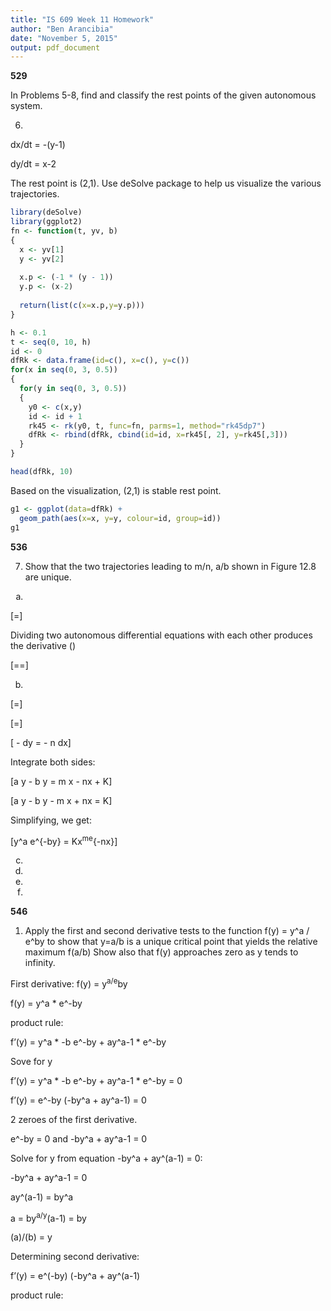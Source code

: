 ```yaml
---
title: "IS 609 Week 11 Homework"
author: "Ben Arancibia"
date: "November 5, 2015"
output: pdf_document
---
```


__529__

In Problems 5-8, find and classify the rest points of the given autonomous system.

6)

dx/dt = -(y-1)

dy/dt = x-2

The rest point is (2,1). Use deSolve package to help us visualize the various trajectories.

```r
library(deSolve)
library(ggplot2)
fn <- function(t, yv, b) 
{
  x <- yv[1]
  y <- yv[2]
  
  x.p <- (-1 * (y - 1))
  y.p <- (x-2)
  
  return(list(c(x=x.p,y=y.p)))
}

h <- 0.1
t <- seq(0, 10, h)
id <- 0
dfRk <- data.frame(id=c(), x=c(), y=c())
for(x in seq(0, 3, 0.5))
{
  for(y in seq(0, 3, 0.5))
  {
    y0 <- c(x,y)
    id <- id + 1
    rk45 <- rk(y0, t, func=fn, parms=1, method="rk45dp7")
    dfRk <- rbind(dfRk, cbind(id=id, x=rk45[, 2], y=rk45[,3]))
  }
}

head(dfRk, 10)
```

Based on the visualization, (2,1) is stable rest point.

```r
g1 <- ggplot(data=dfRk) +
  geom_path(aes(x=x, y=y, colour=id, group=id)) 
g1

```


__536__

7) Show that the two trajectories leading to m/n, a/b shown in Figure 12.8 are unique.

a)

\[\frac{dy}{dx}=\frac{(m-nx)y}{(a-b)x}\]

Dividing two autonomous differential equations with each other produces the derivative \(\frac{dy}{dx}\)

\[\frac{dy}{dx}=\frac{\frac{dy}{dt}}{\frac{dx}{dr}}=\frac{(m-nx)y}{(a-b)x}\]

b)

\[\frac{dy}{dx}=\frac{(m-nx)y}{(a-b)x}\]

\[\frac{(a-b) dy}{y}=\frac{(m-nx) dx}{x}\]

\[\frac{a}{y} - \frac{b}{y} dy = \frac{m}{x} - n dx\]

Integrate both sides:

\[a \text{ ln } y - b \text{ ln } y = m \text{ ln } x - nx + K\]

\[a \text{ ln } y - b \text{ ln } y - m \text{ ln } x + nx = K\]

Simplifying, we get:

\[y^a e^{-by} = Kx^me^{-nx}\]

c)
d)
e)
f)

__546__

1) Apply the first and second derivative tests to the function f(y) = y^a / e^by to show that y=a/b is a unique critical point that yields the relative maximum f(a/b) Show also that f(y) approaches zero as y tends to infinity.


First derivative:
f(y) = y^a/e^by 

f(y) = y^a * e^-by

product rule:

f'(y) = y^a * -b e^-by + ay^a-1 * e^-by

Sove for y

f'(y) = y^a * -b e^-by + ay^a-1 * e^-by = 0

f'(y) = e^-by (-by^a + ay^a-1) = 0

2 zeroes of the first derivative. 

e^-by = 0  and  -by^a + ay^a-1 = 0

Solve for y from equation -by^a + ay^(a-1) = 0:

-by^a + ay^a-1 = 0

ay^(a-1) = by^a

a = by^a/y^(a-1) = by

(a)/(b) = y

Determining second derivative:

f'(y) = e^(-by) (-by^a + ay^(a-1)

product rule:


